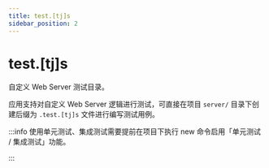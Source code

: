 ```yaml
---
title: test.[tj]s
sidebar_position: 2
---
```

# test.[tj]s

自定义 Web Server 测试目录。

应用支持对自定义 Web Server 逻辑进行测试，可直接在项目 `server/` 目录下创建后缀为 `.test.[tj]s` 文件进行编写测试用例。

:::info
使用单元测试、集成测试需要提前在项目下执行 new 命令启用「单元测试 / 集成测试」功能。

:::
